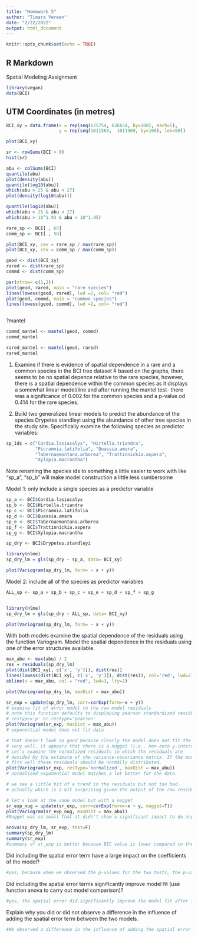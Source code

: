 ```yaml
---
title: "Homework 5"
author: "Timara Vereen"
date: "2/22/2022"
output: html_document
---
```


```r
knitr::opts_chunk$set(echo = TRUE)
```

## R Markdown

Spatial Modeling Assignment

```r
library(vegan)
data(BCI)
```
## UTM Coordinates (in metres)
```r
BCI_xy = data.frame(x = rep(seq(625754, 626654, by=100), each=5), 
                    y = rep(seq(1011569,  1011969, by=100), len=50))
```

```r
plot(BCI_xy)
```
```r
sr <- rowSums(BCI > 0)
hist(sr)
```
```r
abu <- colSums(BCI)
quantile(abu)
plot(density(abu))
quantile(log10(abu))
which(abu > 25 & abu < 27)
plot(density(log10(abu)))
```

```r
quantile(log10(abu))
which(abu > 25 & abu < 27)
which(abu > 10^1.93 & abu < 10^1.95)

rare_sp <- BCI[ , 65]
comm_sp <- BCI[ , 58]

plot(BCI_xy, cex = rare_sp / max(rare_sp))
plot(BCI_xy, cex = comm_sp / max(comm_sp))

geod <- dist(BCI_xy)
rared <- dist(rare_sp)
commd <- dist(comm_sp)

par(mfrow= c(1,2))
plot(geod, rared, main = "rare species")
lines(lowess(geod, rared), lwd =2, col= "red")
plot(geod, commd, main = "common species")
lines(lowess(geod, commd), lwd =2, col= "red")



```


?mantel
```r
commd_mantel <- mantel(geod, commd)
commd_mantel
```
```r
rared_mantel <- mantel(geod, rared)
rared_mantel
```


1) Examine if there is evidence of spatial dependence in a rare and a common species in the BCI tree dataset
# based on the graphs, there seems to be no spatial depence relative to the rare species, however, there is a spatial dependence within the common species as it displays a somewhat linear model/line and after running the mantel test- there was a significance of 0.002 for the common species and a p-value od 0.414 for the rare species.



2) Build two generalized linear models to predict the abundance of the species Drypetes standleyi using the abundance of other tree species in the study site. Specifically examine the following species as predictor variables:

```r
sp_ids = c("Cordia.lasiocalyx", "Hirtella.triandra",
           "Picramnia.latifolia", "Quassia.amara",
           "Tabernaemontana.arborea", "Trattinnickia.aspera", 
           "Xylopia.macrantha")


```
Note renaming the species ids to something a little easier to work with like “sp_a”, “sp_b” will make model construction a little less cumbersome

Model 1: only include a single species as a predictor variable


```r
sp_a <- BCI$Cordia.lasiocalyx
sp_b <- BCI$Hirtella.triandra
sp_c <- BCI$Picramnia.latifolia
sp_d <- BCI$Quassia.amara
sp_e <- BCI$Tabernaemontana.arborea
sp_f <- BCI$Trattinnickia.aspera
sp_g <- BCI$Xylopia.macrantha

sp_dry <- BCI$Drypetes.standleyi

```

```r
library(nlme)
sp_dry_lm = gls(sp_dry ~ sp_a, data= BCI_xy)

plot(Variogram(sp_dry_lm, form= ~ x + y))

```
Model 2: include all of the species as predictor variables
```r
ALL_sp <- sp_a + sp_b + sp_c + sp_e + sp_d + sp_f + sp_g



```

```r
library(nlme)
sp_dry_lm = gls(sp_dry ~ ALL_sp, data= BCI_xy)

plot(Variogram(sp_dry_lm, form= ~ x + y))

```

With both models examine the spatial dependence of the residuals using the function Variogram. Model the spatial dependence in the residuals using one of the error structures available.



```r
max_abu <- max(abu) / 2
res = residuals(sp_dry_lm)
plot(dist(BCI_xy[, c('x', 'y')]), dist(res))
lines(lowess(dist(BCI_xy[, c('x', 'y')]), dist(res)), col='red', lwd=2)
abline(v = max_abu, col = "red", lwd=3, lty=2)

```

```r

plot(Variogram(sp_dry_lm, maxDist = max_abu))
```
```r
sr_exp = update(sp_dry_lm, corr=corExp(form=~x + y))
# examine fit of error model to the raw model residuals
# note this function defaults to displaying pearson standardized residuals
# resType='p' or resType='pearson'
plot(Variogram(sr_exp, maxDist = max_abu))
# exponential model does not fit data
```
```r
# that doesn't look so good because clearly the model does not fit the error 
# very well, it appears that there is a nugget (i.e., non-zero y-intercept)
# Let's examine the normalized residuals in which the residuals are 
# devided by the estimate of the variance-covariance matrix. If the model
# fits well these residuals should be normally distributed.
plot(Variogram(sr_exp, resType='normalized', maxDist = max_abu))
# normalized exponential model matches a lot better for the data
```

```r
# we see a little bit of a trend in the residuals but not too bad
# actually which is a bit surprising given the output of the raw residuals

# let's look at the same model but with a nugget
sr_exp_nug = update(sr_exp, corr=corExp(form=~x + y, nugget=T))
plot(Variogram(sr_exp_nug, maxDist = max_abu))
#Nugget was so small that it didn't show a significant impact to do anything
```
```r
anova(sp_dry_lm, sr_exp, test=F)
summary(sp_dry_lm)
summary(sr_exp)
#summary of sr_exp is better because BIC value is lower compared to the value for sp_dry_lm
```



Did including the spatial error term have a large impact on the coefficients of the model?
```r
#yes, because when we observed the p-values for the two tests, the p-values for the sr_exp were much lower and significant when compared to the the values for the model for sp_dry_lm
```
Did including the spatial error terms significantly improve model fit (use function anova to carry out model comparison)?
```r
#yes, the spatial error did significantly improve the model fit after it was normalized. The exponential error model displayed that it was a better fit for the data when compared to the other models. When the nugget was included in the model, it presented an error illustrating that the nugget was so small that it displayed nor significant influence on the data in the model so it was discarded and not used.
```
Explain why you did or did not observe a difference in the influence of adding the spatial error term between the two models.
```r
#We observed a difference in the influence of adding the spatial error term between the two models because after normalizing the data with the exponential model as it displaced that some of the variables in that data do have spatial difference when compared to other variables (some variable are independent)
```